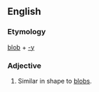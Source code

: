 ==English==

===Etymology===
[[blob]] + [[-y]]

===Adjective===
{{en-adj|blobbier|blobbiest}}

# Similar in shape to [[blob]]s.